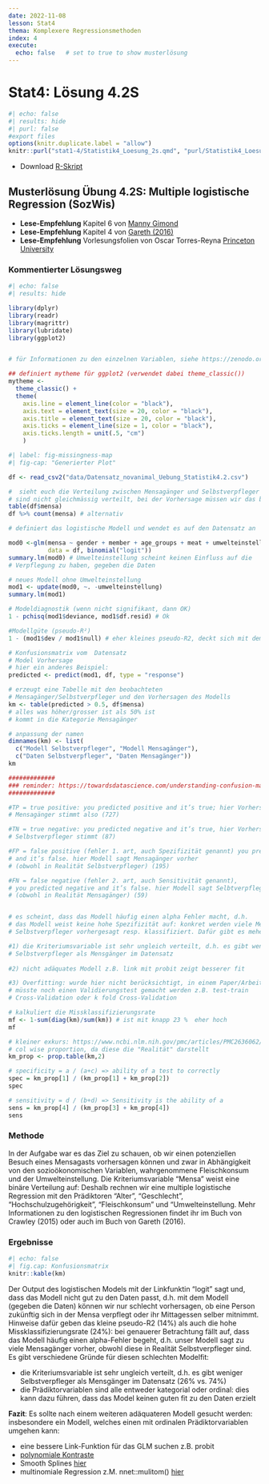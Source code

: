 ```yaml
---
date: 2022-11-08
lesson: Stat4
thema: Komplexere Regressionsmethoden
index: 4
execute: 
  echo: false   # set to true to show musterlösung
---
```


# Stat4: Lösung 4.2S

```r
#| echo: false
#| results: hide
#| purl: false
#export files
options(knitr.duplicate.label = "allow")
knitr::purl("stat1-4/Statistik4_Loesung_2s.qmd", "purl/Statistik4_Loesung_2s.R", documentation = 0)
```

- Download [R-Skript](../purl/Statistik4_Loesung_2s.R) 

## Musterlösung Übung 4.2S: Multiple logistische Regression (SozWis)

- **Lese-Empfehlung** Kapitel 6 von [Manny Gimond]( https://mgimond.github.io/Stats-in-R/Logistic.html)
- **Lese-Empfehlung** Kapitel 4 von [Gareth (2016)](http://faculty.marshall.usc.edu/gareth-james/ISL/ISLR%20Seventh%20Printing.pdf)
- **Lese-Empfehlung** Vorlesungsfolien von Oscar Torres-Reyna [Princeton University](https://www.princeton.edu/~otorres/LogitR101.pdf)

### Kommentierter Lösungsweg
```r
#| echo: false
#| results: hide

library(dplyr)
library(readr)
library(magrittr)
library(lubridate)
library(ggplot2)


# für Informationen zu den einzelnen Variablen, siehe https://zenodo.org/record/3554884/files/2020_ZHAW_vonRickenbach_Variablen_cleaned_recoded_survey_dataset_anonym_NOVANIMAL.pdf?download=1

## definiert mytheme für ggplot2 (verwendet dabei theme_classic())
mytheme <- 
  theme_classic() + 
  theme(
    axis.line = element_line(color = "black"), 
    axis.text = element_text(size = 20, color = "black"), 
    axis.title = element_text(size = 20, color = "black"), 
    axis.ticks = element_line(size = 1, color = "black"), 
    axis.ticks.length = unit(.5, "cm")
    )
```

```r
#| label: fig-missingness-map
#| fig-cap: "Generierter Plot"

df <- read_csv2("data/Datensatz_novanimal_Uebung_Statistik4.2.csv")

#  sieht euch die Verteilung zwischen Mensagänger und Selbstverpfleger an
# sind nicht gleichmässig verteilt, bei der Vorhersage müssen wir das berücksichtigen
table(df$mensa) 
df %>% count(mensa) # alternativ

# definiert das logistische Modell und wendet es auf den Datensatz an

mod0 <-glm(mensa ~ gender + member + age_groups + meat + umwelteinstellung, 
           data = df, binomial("logit"))
summary.lm(mod0) # Umwelteinstellung scheint keinen Einfluss auf die 
# Verpflegung zu haben, gegeben die Daten

# neues Modell ohne Umwelteinstellung
mod1 <- update(mod0, ~. -umwelteinstellung)
summary.lm(mod1)

# Modeldiagnostik (wenn nicht signifikant, dann OK)
1 - pchisq(mod1$deviance, mod1$df.resid) # Ok

#Modellgüte (pseudo-R²)
1 - (mod1$dev / mod1$null) # eher kleines pseudo-R2, deckt sich mit dem R-Squared aus dem obigen output summary.lm()

# Konfusionsmatrix vom  Datensatz
# Model Vorhersage
# hier ein anderes Beispiel: 
predicted <- predict(mod1, df, type = "response")

# erzeugt eine Tabelle mit den beobachteten
# Mensagänger/Selbstverpfleger und den Vorhersagen des Modells
km <- table(predicted > 0.5, df$mensa) 
# alles was höher/grosser ist als 50% ist 
# kommt in die Kategorie Mensagänger

# anpassung der namen
dimnames(km) <- list(
  c("Modell Selbstverpfleger", "Modell Mensagänger"),
  c("Daten Selbstverpfleger", "Daten Mensagänger"))
km

#############
### reminder: https://towardsdatascience.com/understanding-confusion-matrix-a9ad42dcfd62
#############

#TP = true positive: you predicted positive and it’s true; hier Vorhersage 
# Mensagänger stimmt also (727)

#TN = true negative: you predicted negative and it’s true, hier Vorhersage der 
# Selbstverpfleger stimmt (87)

#FP = false positive (fehler 1. art, auch Spezifizität genannt) you predicted 
# and it’s false. hier Modell sagt Mensagänger vorher 
# (obwohl in Realität Selbstverpfleger) (195)

#FN = false negative (fehler 2. art, auch Sensitivität genannt), 
# you predicted negative and it’s false. hier Modell sagt Selbtverpfleger vorher 
# (obwohl in Realität Mensagänger) (59)


# es scheint, dass das Modell häufig einen alpha Fehler macht, d.h.  
# das Modell weist keine hohe Spezifizität auf: konkret werden viele Mensagänger als 
# Selbstverpfleger vorhergesagt resp. klassifiziert. Dafür gibt es mehere Gründe: 

#1) die Kriteriumsvariable ist sehr ungleich verteilt, d.h. es gibt weniger
# Selbstverpfleger als Mensgänger im Datensatz 
 
#2) nicht adäquates Modell z.B. link mit probit zeigt besserer fit

#3) Overfitting: wurde hier nicht berücksichtigt, in einem Paper/Arbeit 
# müsste noch einen Validierungstest gemacht werden z.B. test-train 
# Cross-Validation oder k fold Cross-Validation 

# kalkuliert die Missklassifizierungsrate 
mf <- 1-sum(diag(km)/sum(km)) # ist mit knapp 23 %  eher hoch
mf

# kleiner exkurs: https://www.ncbi.nlm.nih.gov/pmc/articles/PMC2636062/
# col wise proportion, da diese die "Realität" darstellt
km_prop <- prop.table(km,2)

# specificity = a / (a+c) => ability of a test to correctly 
spec = km_prop[1] / (km_prop[1] + km_prop[2])
spec

# sensitivity = d / (b+d) => Sensitivity is the ability of a 
sens = km_prop[4] / (km_prop[3] + km_prop[4])
sens
```

### Methode

In der Aufgabe war es das Ziel zu schauen, ob wir einen potenziellen Besuch eines Mensagasts vorhersagen können und zwar in Abhängigkeit von den sozioökonomischen Variablen, wahrgenommene Fleischkonsum und der Umwelteinstellung. Die Kriteriumsvariable "Mensa" weist eine binäre Verteilung auf: Deshalb rechnen wir eine multiple logistische Regression mit den Prädiktoren “Alter”, “Geschlecht”, “Hochschulzugehörigkeit”, "Fleischkonsum" und "Umwelteinstellung. Mehr Informationen zu den logistischen Regressionen findet ihr im Buch von Crawley (2015) oder auch im Buch von Gareth (2016).

### Ergebnisse
```r

#| echo: false
#| fig.cap: Konfusionsmatrix
knitr::kable(km)
```

Der Output des logistischen Models mit der Linkfunktin "logit" sagt und, dass das Modell nicht gut zu den Daten passt, d.h. mit dem Modell (gegeben die Daten) können wir nur schlecht vorhersagen, ob eine Person zukünftig sich in der Mensa verpflegt oder ihr Mittagessen selber mitnimmt. Hinweise dafür geben das kleine pseudo-R2 (14%) als auch die hohe Missklassifizierungsrate (24%): bei genauerer Betrachtung fällt auf, dass das Modell häufig einen alpha-Fehler begeht, d.h. unser Modell sagt zu viele Mensagänger vorher, obwohl diese in Realität Selbstverpfleger sind. 
Es gibt verschiedene Gründe für diesen schlechten Modelfit:

* die Kriteriumsvariable ist sehr ungleich verteilt, d.h. es gibt weniger Selbstverpfleger als Mensgänger im Datensatz (26% vs. 74%)
* die Prädiktorvariablen sind alle entweder kategorial oder ordinal: dies kann dazu führen, dass das Model keinen guten fit zu den Daten erzielt 

**Fazit**: Es sollte nach einem weiteren adäquateren Modell gesucht werden: insbesondere ein Modell, welches einen mit ordinalen Prädiktorvariablen umgehen kann: 

- eine bessere Link-Funktion für das GLM suchen z.B. probit 
- [polynomiale Kontraste](https://stats.stackexchange.com/questions/195246/how-to-handle-ordinal-categorical-variable-as-independent-variable)
- Smooth Splines [hier](https://www.frontiersin.org/articles/10.3389/fams.2017.00015/full)
- multinomiale Regression z.M. nnet::mulitom() [hier](https://stats.idre.ucla.edu/r/dae/multinomial-logistic-regression/) 
